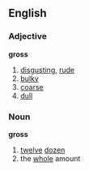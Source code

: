 ==English==
===Adjective===
'''gross'''
# [[disgusting]], [[rude]]
# [[bulky]]
# [[coarse]]
# [[dull]]

===Noun===
'''gross'''
# [[twelve]] [[dozen]]
# the [[whole]] amount